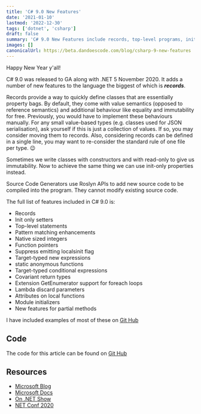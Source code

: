 ```yaml
---
title: 'C# 9.0 New Features'
date: '2021-01-10'
lastmod: '2022-12-30'
tags: ['dotnet', 'csharp']
draft: false
summary: 'C# 9.0 New Features include records, top-level programs, init properties, pattern matching enhancements, source generators and more.'
images: []
canonicalUrl: https://beta.dandoescode.com/blog/csharp-9-new-features
---
```


Happy New Year y'all!

C# 9.0 was released to GA along with .NET 5 November 2020.  It adds a number of new features to the language the biggest of which is ***records***.

Records provide a way to quickly define classes that are essentially property bags.  By default, they come with value semantics (opposed to reference semantics) and additional behaviour like equality and immutability for free.  Previously, you would have to implement these behaviours manually.  For any small value-based types (e.g. classes used for JSON serialisation), ask yourself if this is just a collection of values. If so, you may consider moving them to records. Also, considering records can be defined in a single line, you may want to re-consider the standard rule of one file per type. 😉
 
 Sometimes we write classes with constructors and with read-only to give us immutability.  Now to achieve the same thing we can use init-only properties instead.
 
 Source Code Generators use Roslyn APIs to add new source code to be compiled into the program.  They cannot modify existing source code.

 The full list of features included in C# 9.0 is:
- Records
- Init only setters
- Top-level statements
- Pattern matching enhancements
- Native sized integers
- Function pointers
- Suppress emitting localsinit flag
- Target-typed new expressions
- static anonymous functions
- Target-typed conditional expressions
- Covariant return types
- Extension GetEnumerator support for foreach loops
- Lambda discard parameters
- Attributes on local functions
- Module initializers
- New features for partial methods

 I have included examples of most of these on [Git Hub](https://github.com/danielmackay/CSharp9)

## Code
The code for this article can be found on [Git Hub](https://github.com/danielmackay/CSharp9)

## Resources
- [Microsoft Blog](https://devblogs.microsoft.com/dotnet/c-9-0-on-the-record/)
- [Microsoft Docs](https://docs.microsoft.com/en-us/dotnet/csharp/whats-new/csharp-9/)
- [On .NET Show](https://www.youtube.com/watch?v=qiuzCWwYe0Y/)
- [NET Conf 2020](https://www.youtube.com/watch?v=x3kWzPKoRXc/)
